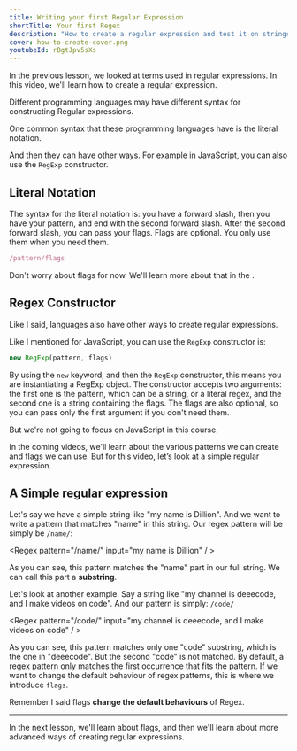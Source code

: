 ```yaml
---
title: Writing your first Regular Expression
shortTitle: Your first Regex
description: "How to create a regular expression and test it on strings"
cover: how-to-create-cover.png
youtubeId: rBgtJpv5sXs
---
```


In the previous lesson, we looked at terms used in regular expressions. In this video, we'll learn how to create a regular expression.

Different programming languages may have different syntax for constructing Regular expressions.

One common syntax that these programming languages have is the literal notation.

And then they can have other ways. For example in JavaScript, you can also use the `RegExp` constructor.

## Literal Notation

The syntax for the literal notation is:
you have a forward slash, then you have your pattern, and end with the second forward slash. After the second forward slash, you can pass your flags. Flags are optional. You only use them when you need them.

```jsx
/pattern/flags
```

Don't worry about flags for now. We'll learn more about that in the <CourseLink course='regex' path="flags" label='next lesson'/>.

## Regex Constructor

Like I said, languages also have other ways to create regular expressions.

Like I mentioned for JavaScript, you can use the `RegExp` constructor is:

```jsx
new RegExp(pattern, flags)
```

By using the `new` keyword, and then the `RegExp` constructor, this means you are instantiating a RegExp object. The constructor accepts two arguments: the first one is the pattern, which can be a string, or a literal regex, and the second one is a string containing the flags. The flags are also optional, so you can pass only the first argument if you don't need them.

But we're not going to focus on JavaScript in this course.

In the coming videos, we'll learn about the various patterns we can create and flags we can use. But for this video, let’s look at a simple regular expression.

## A Simple regular expression

Let's say we have a simple string like "my name is Dillion". And we want to write a pattern that matches "name" in this string. Our regex pattern will be simply be `/name/`:

<Regex pattern="/name/" input="my name is Dillion" / >

As you can see, this pattern matches the "name" part in our full string. We can call this part a **substring**.

Let's look at another example. Say a string like "my channel is deeecode, and I make videos on code". And our pattern is simply:
`/code/`

<Regex pattern="/code/" input="my channel is deeecode, and I make videos on code" / >

As you can see, this pattern matches only one "code" substring, which is the one in "deeecode". But the second "code" is not matched. By default, a regex pattern only matches the first occurrence that fits the pattern. If we want to change the default behaviour of regex patterns, this is where we introduce `flags`.

Remember I said flags **change the default behaviours** of Regex.

---

In the next lesson, we'll learn about flags, and then we'll learn about more advanced ways of creating regular expressions.